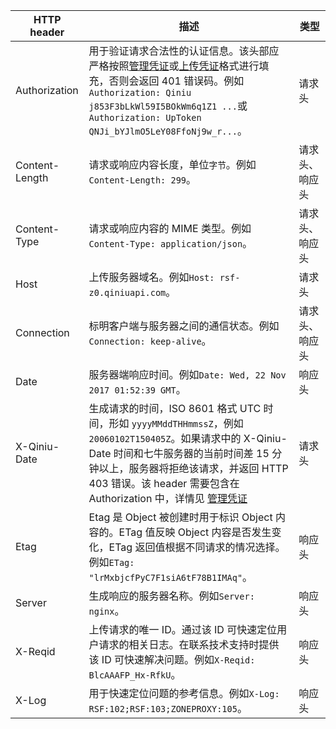 | HTTP header | 描述 | 类型 |
| -------------- | ------------- | ------------- |
| Authorization | 用于验证请求合法性的认证信息。该头部应严格按照[管理凭证](/kodo/manual/1201/access-token)或[上传凭证](/kodo/manual/1208/upload-token)格式进行填充，否则会返回 401 错误码。例如`Authorization: Qiniu j853F3bLkWl59I5BOkWm6q1Z1 ...`或`Authorization: UpToken QNJi_bYJlmO5LeY08FfoNj9w_r...`。 | 请求头 |
| Content-Length | 请求或响应内容长度，单位`字节`。例如`Content-Length: 299`。 | 请求头、响应头 |
| Content-Type | 请求或响应内容的 MIME 类型。例如`Content-Type: application/json`。| 请求头、响应头 |
| Host | 上传服务器域名。例如`Host: rsf-z0.qiniuapi.com`。 | 请求头 |
| Connection | 标明客户端与服务器之间的通信状态。例如`Connection: keep-alive`。| 请求头、响应头 |
| Date | 服务器端响应时间。例如`Date: Wed, 22 Nov 2017 01:52:39 GMT`。| 响应头 |
| X-Qiniu-Date | 生成请求的时间，ISO 8601 格式 UTC  时间，形如 `yyyyMMddTHHmmssZ`，例如 `20060102T150405Z`。如果请求中的 X-Qiniu-Date 时间和七牛服务器的当前时间差 15 分钟以上，服务器将拒绝该请求，并返回 HTTP 403 错误。该 header 需要包含在 Authorization 中，详情见 [管理凭证](/kodo/manual/1201/access-token)|请求头|
| Etag | Etag 是 Object 被创建时用于标识 Object 内容的。ETag 值反映 Object 内容是否发生变化，ETag 返回值根据不同请求的情况选择。例如`ETag: "lrMxbjcfPyC7F1siA6tF78B1IMAq"`。| 响应头 |
| Server | 生成响应的服务器名称。例如`Server: nginx`。| 响应头 |
|X-Reqid     | 上传请求的唯一 ID。通过该 ID 可快速定位用户请求的相关日志。在联系技术支持时提供该 ID 可快速解决问题。例如`X-Reqid: BlcAAAFP_Hx-RfkU`。| 响应头|
|X-Log       | 用于快速定位问题的参考信息。例如`X-Log: RSF:102;RSF:103;ZONEPROXY:105`。| 响应头 |
